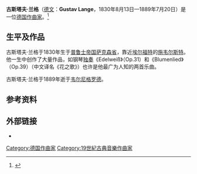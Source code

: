 
'''古斯塔夫·兰格'''（[[德文|德文]]：'''Gustav Lange'''，1830年8月13日—1889年7月20日）是一位[[德国|德国]][[作曲家|作曲家]]。<ref>{{Cite web |url=http://www.klassika.info/Komponisten/Lange/index.html |title=Klassika上关于古斯塔夫·兰格的介绍(德语) |accessdate=2015-01-03 |archive-date=2014-02-27 |archive-url=https://web.archive.org/web/20140227031259/http://www.klassika.info/Komponisten/Lange/index.html |dead-url=no }}</ref>

==生平及作品==
古斯塔夫·兰格于1830年生于[[普鲁士帝国|普鲁士帝国]][[萨克森省|萨克森省]]，靠近[[埃尔福特|埃尔福特]]的[[施韦尔斯特|施韦尔斯特]]。他一生中创作了大量作品，如钢琴[[独奏|独奏]]《Edelweiß》（Op.31）和《Blumenlied》（Op.39）（中文译名《花之歌》）也许是他最广为人知的两首乐曲。

古斯塔夫·兰格于1889年逝于[[韦尔尼格罗德|韦尔尼格罗德]]。

== 参考资料 ==
<references />
==外部链接==
* {{IMSLP|id=Lange,_Gustav|cname=古斯塔夫·兰格}}

{{Authority control}}
{{DEFAULTSORT:Lange, Gustav}}
[[Category:德国作曲家|Category:德国作曲家]]
[[Category:19世紀古典音樂作曲家|Category:19世紀古典音樂作曲家]]
{{Classical-composer-stub}}
